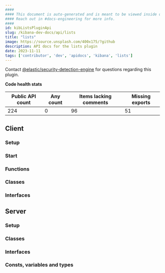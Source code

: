 ```yaml
---
####
#### This document is auto-generated and is meant to be viewed inside our experimental, new docs system.
#### Reach out in #docs-engineering for more info.
####
id: kibListsPluginApi
slug: /kibana-dev-docs/api/lists
title: "lists"
image: https://source.unsplash.com/400x175/?github
description: API docs for the lists plugin
date: 2023-11-11
tags: ['contributor', 'dev', 'apidocs', 'kibana', 'lists']
---
```




Contact [@elastic/security-detection-engine](https://github.com/orgs/elastic/teams/security-detection-engine) for questions regarding this plugin.

**Code health stats**

| Public API count  | Any count | Items lacking comments | Missing exports |
|-------------------|-----------|------------------------|-----------------|
| 224 | 0 | 96 | 51 |

## Client

### Setup
<DocDefinitionList data={[listsObj.client.setup]}/>

### Start
<DocDefinitionList data={[listsObj.client.start]}/>

### Functions
<DocDefinitionList data={listsObj.client.functions}/>

### Classes
<DocDefinitionList data={listsObj.client.classes}/>

### Interfaces
<DocDefinitionList data={listsObj.client.interfaces}/>

## Server

### Setup
<DocDefinitionList data={[listsObj.server.setup]}/>

### Classes
<DocDefinitionList data={listsObj.server.classes}/>

### Interfaces
<DocDefinitionList data={listsObj.server.interfaces}/>

### Consts, variables and types
<DocDefinitionList data={listsObj.server.misc}/>

